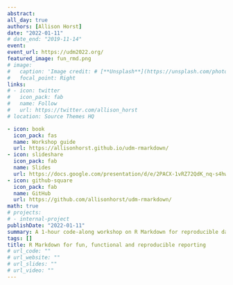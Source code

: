 ```yaml
---
abstract:  
all_day: true
authors: [Allison Horst]
date: "2022-01-11"
# date_end: "2019-11-14"
event: 
event_url: https://udm2022.org/
featured_image: fun_rmd.png
# image: 
#   caption: 'Image credit: # [**Unsplash**](https://unsplash.com/photos/bzdhc5b3Bxs)'
#   focal_point: Right
links:
# - icon: twitter
#   icon_pack: fab
#   name: Follow
#   url: https://twitter.com/allison_horst
# location: Source Themes HQ

- icon: book
  icon_pack: fas
  name: Workshop guide
  url: https://allisonhorst.github.io/udm-rmarkdown/
- icon: slideshare
  icon_pack: fab
  name: Slides
  url: https://docs.google.com/presentation/d/e/2PACX-1vRZ72QdK_nq-s4hwjLYCgUmDVWMxdAx_WwD6Equ9SgCmjvhmuiw6M4XbqzCqmqKVRIeaUrO1BGGU-q6/pub?start=false&loop=false&delayms=3000
- icon: github-square
  icon_pack: fab
  name: GitHub
  url: https://github.com/allisonhorst/udm-rmarkdown/
math: true
# projects:
# - internal-project
publishDate: "2022-01-11"
summary: A 1-hour code-along workshop on R Markdown for reproducible data science and reporting for the 2022 Urban Drainage Modeling Conference, hosted by SCCWRP
tags: []
title: R Markdown for fun, functional and reproducible reporting
# url_code: ""
# url_website: ""
# url_slides: ""
# url_video: ""
---
```

